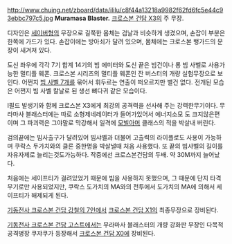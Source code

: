 http://www.chuing.net/zboard/data/ililu/c8f44a13218a9982f62fd6fc5e44c93ebbc797c5.jpg
'''Muramasa Blaster.''' [[크로스본 건담 X3]]의 주 무장.

디자인은 [[세이버]]형의 무장으로 길쭉한 몸체는 검날과 비슷하게 생겼으며, 손잡이 부분은 한쪽에 가드가 있다. 손잡이에는 방아쇠가 달려 있으며, 몸체에는 크로스본 뱅가드의 문장이 새겨져 있다.

도신 좌우에 각각 7기 합계 14기의 빔 에미터와 도신 끝은 빔건이나 롱 빔 사벨로 사용가능한 멀티플 웨폰. 크로스본 시리즈의 멀티플 웨폰인 잔 버스터의 개량 실험무장으로 보인다. 어쩐지 [[빔 사벨 7개]]를 묶어서 휘두르는 연출이 떠오르지만 별건 없다. 전개된 모습은 어쩐지 빔 사벨 칼날로 된 생선 뼈다귀 같은 모습이다.

I필드 발생기와 함께 크로스본 X3에게 최강의 공격력을 선사해 주는 강력한무기이다. 무라마사 블래스터에는 따로 소형제네레이터가 들어가있어서 에너지소모 도 크지않은편이며 그 파괴력은 그야말로 막강해서 일격에 [[모빌아머]] 클래스의 적을 박살내 버린다.

검의끝에는 빔사출구가 달려있어 빔샤벨과 더불어 고출력의 라이플로도 사용이 가능하며 쿠락스 두가치와의 클론 중한명을 박살낼때 처음 사용했다. 또 끝의 빔샤벨의 길이를 자유자제로 늘리는것도가능하다. 작중에선 크로스본건담의 두배. 약 30M까지 늘어났다.

처음에는 세이프티가 걸려있었기 때문에 빔을 사용하지 못했으며, 그 때문에 단지 타격 무기로만 사용되었지만, 쿠락스 도가치의 MA와의 전투에서 도가치의 MA에 의해서 세이프티가 해제되게 된다.

[[기동전사 크로스본 건담 강철의 7인]]에서 [[크로스본 건담 X1]]의 최종무장으로 장비된다.

[[기동전사 크로스본 건담 고스트]]에서는 무라마사 블래스터의 개량 강화판 무장인 다목적 공격병장 쿠쟈쿠가 등장해서 [[크로스본 건담 X0]]에 장비된다.
